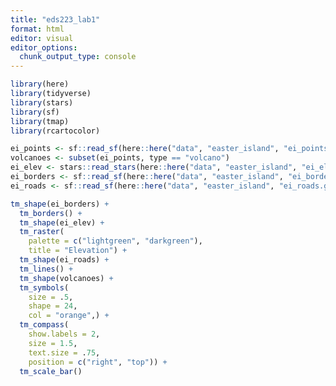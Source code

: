 ```yaml
---
title: "eds223_lab1"
format: html
editor: visual
editor_options: 
  chunk_output_type: console
---
```

```r
library(here)
library(tidyverse)
library(stars)
library(sf)
library(tmap)
library(rcartocolor)
```

```r
ei_points <- sf::read_sf(here::here("data", "easter_island", "ei_points.gpkg"))
volcanoes <- subset(ei_points, type == "volcano")
ei_elev <- stars::read_stars(here::here("data", "easter_island", "ei_elev.tif"))
ei_borders <- sf::read_sf(here::here("data", "easter_island", "ei_border.gpkg"))
ei_roads <- sf::read_sf(here::here("data", "easter_island", "ei_roads.gpkg"))
```

```r
tm_shape(ei_borders) +
  tm_borders() +
  tm_shape(ei_elev) +
  tm_raster(
    palette = c("lightgreen", "darkgreen"),
    title = "Elevation") +
  tm_shape(ei_roads) +
  tm_lines() +
  tm_shape(volcanoes) +
  tm_symbols(
    size = .5,
    shape = 24,
    col = "orange",) +
  tm_compass(
    show.labels = 2,
    size = 1.5,
    text.size = .75,
    position = c("right", "top")) +
  tm_scale_bar()
  
`````````



